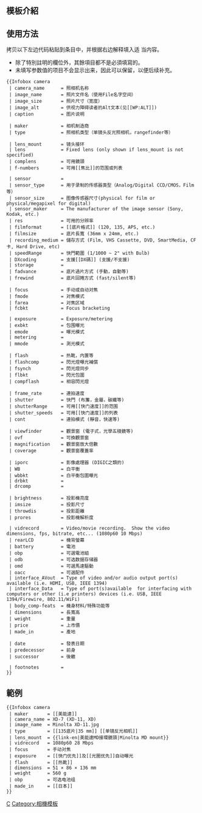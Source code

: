 <includeonly><!-- 在這裡加入模板的保護標識 --></includeonly><noinclude>{{Documentation subpage}}</noinclude>
<!-- 在本行下編輯模板說明 -->
== 模板介紹 ==

== 使用方法 ==
<!-- * 以要顯示的文字取代下方代碼的中文部份，並在文章中直接加入即可。 -->
拷贝以下左边代码粘贴到条目中，并根据右边解释填入适 当内容。
* 除了特別註明的欄位外，其餘項目都不是必須填寫的。
* 未填写参数值的项目不会显示出来，因此可以保留，以便后续补充。
<pre style="overflow:auto">{{Infobox camera
 | camera_name      = 照相机名称
 | image_name       = 照片文件名（使用File名字空间）
 | image_size       = 照片尺寸（宽度）
 | image_alt        = 供视力障碍读者的Alt文本(见[[WP:ALT]])
 | caption          = 图片说明

 | maker            = 相机制造商
 | type             = 照相机类型（单镜头反光照相机，rangefinder等）

 | lens_mount       = 镜头接环
 | lens             = Fixed lens (only shown if lens_mount is not specified)
 | complens         = 可用鏡頭
 | f-numbers        = 可用[[焦比]]的范围或列表

 | sensor           =
 | sensor_type      = 用于录制的传感器类型（Analog/Digital CCD/CMOS，Film等）
 | sensor_size      = 图像传感器尺寸(physical for film or physical/megapixel for digital)
 | sensor_maker     = The manufacturer of the image sensor (Sony, Kodak, etc.)
 | res              = 可用的分辨率
 | filmformat       = [[底片格式]] (120, 135, APS, etc.)
 | filmsize         = 底片長寬 (36mm x 24mm, etc.)
 | recording_medium = 儲存方式 (Film, VHS Cassette, DVD, SmartMedia, CF卡, Hard Drive, etc)
 | speedRange       = 快門範圍 (1/1000 ~ 2" with Bulb)
 | DXcoding         = 支援[[DX碼]] (支援/不支援)
 | storage          = 
 | fadvance         = 底片過片方式 (手動，自動等)
 | frewind          = 底片回捲方式 (fast/silent等)

 | focus            = 手动或自动对焦
 | fmode            = 对焦模式
 | farea            = 对焦区域
 | fcbkt            = Focus bracketing

 | exposure         = Exposure/metering
 | exbkt            = 包围曝光
 | emode            = 曝光模式
 | metering         = 
 | mmode            = 測光模式

 | flash            = 热靴，内置等
 | flashcomp        = 閃光燈曝光補償
 | fsynch           = 閃光燈同步
 | flbkt            = 閃光包圍
 | compflash        = 相容閃光燈

 | frame_rate       = 連拍速度
 | shutter          = 快門 (布簾，金屬，碳纖等)
 | shutterRange     = 可用[[快门速度]]的范围
 | shutter_speeds   = 可用[[快门速度]]的列表
 | cont             = 連拍模式 (靜音，快速等)

 | viewfinder       = 觀景窗 (電子式，光學五稜鏡等)
 | ovf              = 可換觀景窗
 | magnification    = 觀景窗放大倍數
 | coverage         = 觀景窗覆蓋率

 | iporc            = 影像處理器 (DIGIC之類的)
 | WB               = 白平衡
 | wbbkt            = 白平衡包圍曝光
 | drbkt            =
 | drcomp           =

 | brightness       = 投影機亮度
 | imsize           = 投影尺寸
 | throwdis         = 投影距離
 | prores           = 投影機解析度

 | vidrecord        = Video/movie recording.  Show the video dimensions, fps, bitrate, etc... (1080p60 10 Mbps)
 | rearLCD          = 機背螢幕
 | battery          = 電池
 | obp              = 可選電池組
 | odb              = 可选数据存储器
 | omd              = 可選馬達驅動
 | oacc             = 可選配件
 | interface_AVout  = Type of video and/or audio output port(s) available (i.e. HDMI, USB, IEEE 1394)
 | interface_Data   = Type of port(s)available  for interfacing with computers or other (i.e printers) devices (i.e. USB, IEEE 1394/Firewire, 802.11/WiFi)
 | body_comp-feats  = 機身材料/特殊功能等
 | dimensions       = 長寬高
 | weight           = 重量
 | price            = 上市價
 | made_in          = 產地

 | date             = 發表日期
 | predecessor      = 前身
 | successor        = 後繼

 | footnotes        =
}}</pre>

== 範例 ==
{{Infobox camera
 | maker       = [[美能達]]
 | camera_name = XD-7 (XD-11, XD)
 | image_name  = Minolta XD-11.jpg
 | type        = [[135底片|35 mm]] [[单镜反光相机]]
 | lens_mount  = [[美能達MD接環鏡頭]]
 | vidrecord   = 1080p60 28 Mbps
 | focus       = 手动对焦
 | exposure    = [[快门优先]]及[[光圈优先]]自动曝光
 | flash       = [[热靴]]
 | dimensions  = 51 × 86 × 136 mm
 | weight      = 560 g
 | obp         = 可选电池组
 | made_in     = [[日本]]
}}
<pre style="overflow:auto">
{{Infobox camera
 | maker       = [[美能達]]
 | camera_name = XD-7 (XD-11, XD)
 | image_name  = Minolta XD-11.jpg
 | type        = [[135底片|35 mm]] [[单镜反光相机]]
 | lens_mount  = {{link-en|美能達MD接環鏡頭|Minolta MD mount}}
 | vidrecord   = 1080p60 28 Mbps
 | focus       = 手动对焦
 | exposure    = [[快门优先]]及[[光圈优先]]自动曝光
 | flash       = [[热靴]]
 | dimensions  = 51 × 86 × 136 mm
 | weight      = 560 g
 | obp         = 可选电池组
 | made_in     = [[日本]]
}}
</pre>

{{Film and Television related infobox templates}}
<includeonly>
<!-- 本行下加入模板的分類 -->
[[Category:攝影信息框模板|C]]
[[Category:相機模板]]
</includeonly>